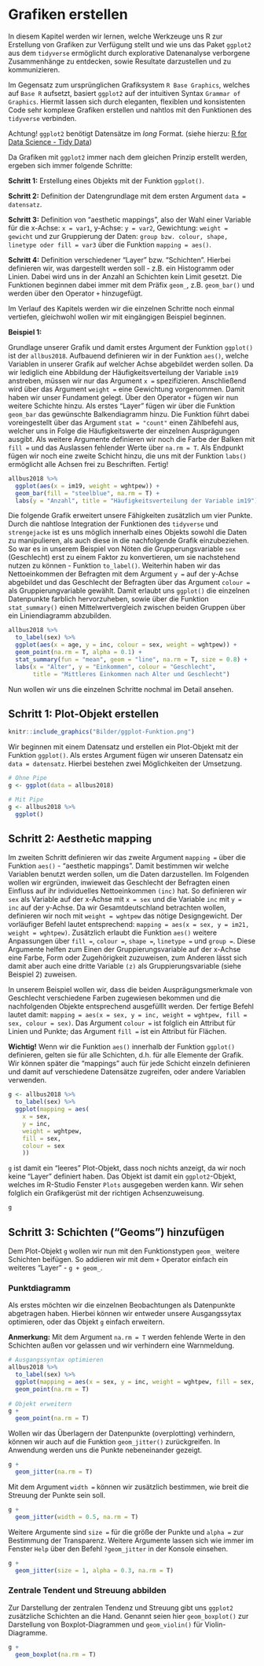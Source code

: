 # Grafiken erstellen

In diesem Kapitel werden wir lernen, welche Werkzeuge uns R zur Erstellung von Grafiken zur Verfügung stellt und
wie uns das Paket `ggplot2` aus dem `tidyverse` ermöglicht durch explorative Datenanalyse verborgene Zusammenhänge zu entdecken, sowie 
Resultate darzustellen und zu kommunizieren. 

Im Gegensatz zum ursprünglichen Grafiksystem `R Base Graphics`, welches auf `Base R` aufsetzt, basiert `ggplot2` auf der intuitiven Syntax
`Grammar of Graphics`. Hiermit lassen sich durch eleganten, flexiblen und konsistenten Code sehr komplexe Grafiken erstellen und nahtlos mit den 
Funktionen des `tidyverse` verbinden. 

Achtung! `ggplot2` benötigt Datensätze im *long* Format. (siehe hierzu: [R for Data Science - Tidy Data](https://r4ds.had.co.nz/tidy-data.html))

Da Grafiken mit `ggplot2` immer nach dem gleichen Prinzip erstellt werden, ergeben sich immer folgende Schritte:

**Schritt 1:** Erstellung eines Objekts mit der Funktion `ggplot()`.

**Schritt 2:** Definition der Datengrundlage mit dem ersten Argument `data = datensatz`.

**Schritt 3:** Definition von “aesthetic mappings”, also der Wahl einer Variable für die x-Achse: `x = var1`, y-Achse: `y = var2`, 
Gewichtung: `weight = gewicht` und zur Gruppierung der Daten: `group bzw. colour, shape, linetype oder fill = var3` über die Funktion `mapping = aes()`. 

**Schritt 4:** Definition verschiedener "Layer" bzw. "Schichten". Hierbei definieren wir, was dargestellt werden soll - z.B. ein Histogramm oder Linien. 
Dabei wird uns in der Anzahl an Schichten kein Limit gesetzt. Die Funktionen beginnen dabei immer mit dem Präfix `geom_`, z.B. `geom_bar()` und werden über den
Operator `+` hinzugefügt.

Im Verlauf des Kapitels werden wir die einzelnen Schritte noch einmal vertiefen, gleichwohl wollen wir mit eingängigen Beispiel beginnen.

**Beispiel 1:** 

Grundlage unserer Grafik und damit erstes Argument der Funktion `ggplot()` ist der `allbus2018`. Aufbauend definieren wir in der Funktion `aes()`, welche Variablen in unserer Grafik auf welcher Achse abgebildet werden sollen. Da wir lediglich eine Abbildung der Häufigkeitsverteilung der Variable `im19` anstreben, müssen wir nur das Argument `x =` spezifizieren. Anschließend wird über das Argument `weight =` eine Gewichtung vorgenommen. Damit haben wir unser Fundament gelegt. Über den Operator `+` fügen wir nun weitere Schichte hinzu. Als erstes "Layer" fügen wir über die Funktion `geom_bar` das gewünschte Balkendiagramm hinzu. Die Funktion führt dabei voreingestellt über das Argument `stat = "count"` einen Zählbefehl aus, welcher uns in Folge die Häufigkeitswerte der einzelnen Ausprägungen ausgibt. Als weitere Argumente definieren wir noch die Farbe der Balken mit `fill =` und das Auslassen fehlender Werte über `na.rm = T`. Als Endpunkt fügen wir noch eine zweite Schicht hinzu, die uns mit der Funktion `labs()` ermöglicht alle Achsen frei zu Beschriften. Fertig!

```r
allbus2018 %>% 
  ggplot(aes(x = im19, weight = wghtpew)) +
  geom_bar(fill = "steelblue", na.rm = T) +
  labs(y = "Anzahl", title = "Häufigkeitsverteilung der Variable im19")
```

Die folgende Grafik erweitert unsere Fähigkeiten zusätzlich um vier Punkte. Durch die nahtlose Integration der Funktionen des `tidyverse` und `strengejacke` ist es uns möglich innerhalb eines Objekts sowohl die Daten zu manipulieren, als auch diese in die nachfolgende Grafik einzubeziehen. So war es in unserem Beispiel von Nöten die Grupperungsvariable `sex` (Geschlecht) erst zu einem Faktor zu konvertieren, um sie nachstehend nutzen zu können - Funktion `to_label()`. Weiterhin haben wir das Nettoeinkommen der Befragten mit dem Argument `y =` auf der y-Achse abgebildet und das Geschlecht der Befragten über das Argument `colour =` als Gruppierungvariable gewählt. Damit erlaubt uns `ggplot()` die einzelnen Datenpunkte farblich hervorzuheben, sowie über die Funktion `stat_summary()` einen Mittelwertvergleich zwischen beiden Gruppen über ein Liniendiagramm abzubilden. 

```r
allbus2018 %>% 
  to_label(sex) %>% 
  ggplot(aes(x = age, y = inc, colour = sex, weight = wghtpew)) +
  geom_point(na.rm = T, alpha = 0.1) +
  stat_summary(fun = "mean", geom = "line", na.rm = T, size = 0.8) +
  labs(x = "Alter", y = "Einkommen", colour = "Geschlecht", 
       title = "Mittleres Einkommen nach Alter und Geschlecht")
```

Nun wollen wir uns die einzelnen Schritte nochmal im Detail ansehen.

## Schritt 1: Plot-Objekt erstellen

```r
knitr::include_graphics("Bilder/ggplot-Funktion.png")
```

Wir beginnen mit einem Datensatz und erstellen ein Plot-Objekt mit der Funktion `ggplot()`. Als erstes Argument fügen wir unseren Datensatz ein `data = datensatz`. Hierbei bestehen zwei Möglichkeiten der Umsetzung.

```r
# Ohne Pipe
g <- ggplot(data = allbus2018)

# Mit Pipe
g <- allbus2018 %>% 
  ggplot()
```


## Schritt 2: Aesthetic mapping

Im zweiten Schritt definieren wir das zweite Argument `mapping =` über die Funktion `aes()` - "aesthetic mappings". Damit bestimmen wir welche Variablen benutzt werden sollen, um die Daten darzustellen. Im Folgenden wollen wir ergründen, inwieweit das Geschlecht der Befragten einen Einfluss auf ihr individuelles Nettoeinkommen `(inc)` hat. So definieren wir `sex` als Variable auf der x-Achse mit `x = sex` und die Variable `inc` mit `y = inc` auf der y-Achse. Da wir Gesamtdeutschland betrachten wollen, definieren wir noch mit `weight = wghtpew` das nötige Designgewicht. Der vorläufiger Befehl lautet entsprechend: `mapping = aes(x = sex, y = im21, weight = wghtpew)`. 
Zusätzlich erlaubt die Funktion `aes()` weitere Anpassungen über `fill =`, `colour =`, `shape =`, `linetype =` und `group =`. Diese Argumente helfen zum Einen der Gruppierungsvariable auf der x-Achse eine Farbe, Form oder Zugehörigkeit zuzuweisen, zum Anderen lässt sich damit aber auch eine dritte Variable `(z)` als Gruppierungsvariable (siehe Beispiel 2) zuweisen.

In unserem Beispiel wollen wir, dass die beiden Ausprägungsmerkmale von Geschlecht verschiedene Farben zugewiesen bekommen und die nachfolgenden Objekte entsprechend ausgefülllt werden. Der fertige Befehl lautet damit: `mapping = aes(x = sex, y = inc, weight = wghtpew, fill = sex, colour = sex)`. Das Argument `colour =` ist folglich ein Attribut für Linien und Punkte; das Argument `fill =` ist ein Attribut für Flächen.

**Wichtig!** Wenn wir die Funktion `aes()` innerhalb der Funktion `ggplot()` definieren, gelten sie für alle Schichten, d.h. für alle Elemente der Grafik. Wir können später die "mappings" auch für jede Schicht einzeln definieren und damit auf verschiedene Datensätze zugreifen, oder andere Variablen verwenden.

```r
g <- allbus2018 %>% 
  to_label(sex) %>% 
  ggplot(mapping = aes(
    x = sex,
    y = inc,
    weight = wghtpew,
    fill = sex,
    colour = sex
    ))
```

`g` ist damit ein "leeres" Plot-Objekt, dass noch nichts anzeigt, da wir noch keine "Layer" definiert haben. Das Objekt ist damit ein `ggplot2`-Objekt, welches im R-Studio Fenster `Plots` ausgegeben werden kann. Wir sehen folglich ein Grafikgerüst mit der richtigen Achsenzuweisung.

```r
g
```

## Schritt 3: Schichten ("Geoms") hinzufügen

Dem Plot-Objekt `g` wollen wir nun mit den Funktionstypen `geom_` weitere Schichten beifügen. So addieren wir mit dem `+` Operator einfach ein weiteres "Layer" - `g + geom_`.

### Punktdiagramm

Als erstes möchten wir die einzelnen Beobachtungen als Datenpunkte abgetragen haben. Hierbei können wir entweder unsere Ausgangssytax optimieren, oder das Objekt `g` einfach erweitern.

**Anmerkung:** Mit dem Argument `na.rm = T` werden fehlende Werte in den Schichten außen vor gelassen und wir verhindern eine Warnmeldung. 

```r
# Ausgangssyntax optimieren
allbus2018 %>% 
  to_label(sex) %>% 
  ggplot(mapping = aes(x = sex, y = inc, weight = wghtpew, fill = sex, colour = sex)) +
  geom_point(na.rm = T)
  
# Objekt erweitern
g +
  geom_point(na.rm = T)
```

Wollen wir das Überlagern der Datenpunkte (overplotting) verhindern, können wir auch auf die Funktion `geom_jitter()` zurückgreifen. In Anwendung werden uns die Punkte nebeneinander gezeigt.

```r
g +
  geom_jitter(na.rm = T)
```

Mit dem Argument `width =` können wir zusätzlich bestimmen, wie breit die Streuung der Punkte sein soll.

```r
g +
  geom_jitter(width = 0.5, na.rm = T)
```

Weitere Argumente sind `size =` für die größe der Punkte und `alpha =` zur Bestimmung der Transparenz. Weitere Argumente lassen sich wie immer im Fenster `Help` über den Befehl `?geom_jitter` in der Konsole einsehen. 

```r
g +
  geom_jitter(size = 1, alpha = 0.3, na.rm = T)
```

### Zentrale Tendent und Streuung abbilden

Zur Darstellung der zentralen Tendenz und Streuung gibt uns `ggplot2` zusätzliche Schichten an die Hand. Genannt seien hier `geom_boxplot()` zur Darstellung von Boxplot-Diagrammen und `geom_violin()` für Violin-Diagramme.

```r
g +
  geom_boxplot(na.rm = T)
```









